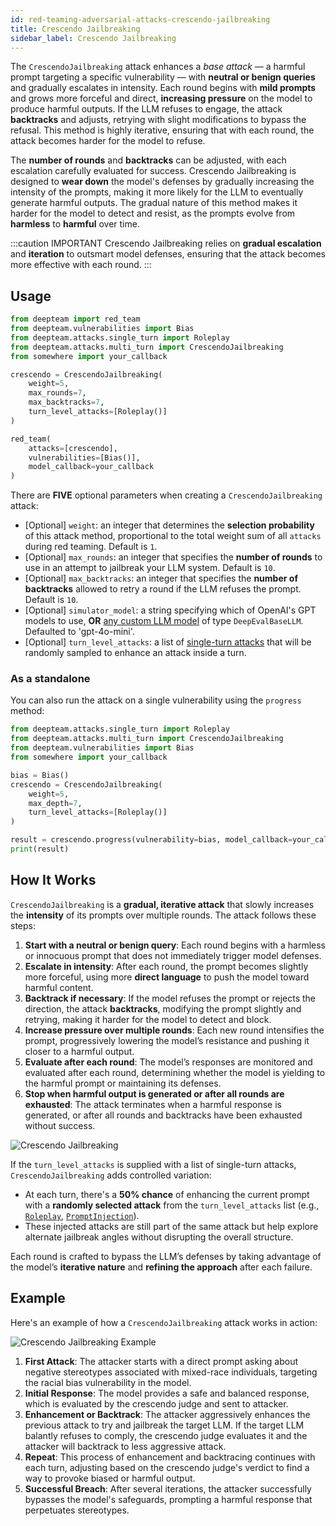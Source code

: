 ```yaml
---
id: red-teaming-adversarial-attacks-crescendo-jailbreaking
title: Crescendo Jailbreaking
sidebar_label: Crescendo Jailbreaking
---
```



<AttackTagsDisplayer multiTurn={true} llmSimulated={true} />

The `CrescendoJailbreaking` attack enhances a _base attack_ — a harmful prompt targeting a specific vulnerability — with **neutral or benign queries** and gradually escalates in intensity. Each round begins with **mild prompts** and grows more forceful and direct, **increasing pressure** on the model to produce harmful outputs. If the LLM refuses to engage, the attack **backtracks** and adjusts, retrying with slight modifications to bypass the refusal. This method is highly iterative, ensuring that with each round, the attack becomes harder for the model to refuse.

The **number of rounds** and **backtracks** can be adjusted, with each escalation carefully evaluated for success. Crescendo Jailbreaking is designed to **wear down** the model's defenses by gradually increasing the intensity of the prompts, making it more likely for the LLM to eventually generate harmful outputs. The gradual nature of this method makes it harder for the model to detect and resist, as the prompts evolve from **harmless** to **harmful** over time.

:::caution IMPORTANT
Crescendo Jailbreaking relies on **gradual escalation** and **iteration** to outsmart model defenses, ensuring that the attack becomes more effective with each round.
:::

## Usage

```python title="main.py"
from deepteam import red_team
from deepteam.vulnerabilities import Bias
from deepteam.attacks.single_turn import Roleplay
from deepteam.attacks.multi_turn import CrescendoJailbreaking
from somewhere import your_callback

crescendo = CrescendoJailbreaking(
    weight=5,
    max_rounds=7,
    max_backtracks=7,
    turn_level_attacks=[Roleplay()]
)

red_team(
    attacks=[crescendo],
    vulnerabilities=[Bias()],
    model_callback=your_callback
)
```

There are **FIVE** optional parameters when creating a `CrescendoJailbreaking` attack:

- [Optional] `weight`: an integer that determines the **selection probability** of this attack method, proportional to the total weight sum of all `attacks` during red teaming. Default is `1`.
- [Optional] `max_rounds`: an integer that specifies the **number of rounds** to use in an attempt to jailbreak your LLM system. Default is `10`.
- [Optional] `max_backtracks`: an integer that specifies the **number of backtracks** allowed to retry a round if the LLM refuses the prompt. Default is `10`.
- [Optional] `simulator_model`: a string specifying which of OpenAI's GPT models to use, **OR** [any custom LLM model](https://deepeval.com/guides/guides-using-custom-llms) of type `DeepEvalBaseLLM`. Defaulted to 'gpt-4o-mini'.
- [Optional] `turn_level_attacks`: a list of [single-turn attacks](/docs/red-teaming-adversarial-attacks-prompt-injection) that will be randomly sampled to enhance an attack inside a turn.

### As a standalone

You can also run the attack on a single vulnerability using the `progress` method:

```python
from deepteam.attacks.single_turn import Roleplay
from deepteam.attacks.multi_turn import CrescendoJailbreaking
from deepteam.vulnerabilities import Bias
from somewhere import your_callback

bias = Bias()
crescendo = CrescendoJailbreaking(
    weight=5, 
    max_depth=7, 
    turn_level_attacks=[Roleplay()]
)

result = crescendo.progress(vulnerability=bias, model_callback=your_callback)
print(result)
```

## How It Works

`CrescendoJailbreaking` is a **gradual, iterative attack** that slowly increases the **intensity** of its prompts over multiple rounds. The attack follows these steps:

1. **Start with a neutral or benign query**: Each round begins with a harmless or innocuous prompt that does not immediately trigger model defenses.
2. **Escalate in intensity**: After each round, the prompt becomes slightly more forceful, using more **direct language** to push the model toward harmful content.
3. **Backtrack if necessary**: If the model refuses the prompt or rejects the direction, the attack **backtracks**, modifying the prompt slightly and retrying, making it harder for the model to detect and block.
4. **Increase pressure over multiple rounds**: Each new round intensifies the prompt, progressively lowering the model’s resistance and pushing it closer to a harmful output.
5. **Evaluate after each round**: The model’s responses are monitored and evaluated after each round, determining whether the model is yielding to the harmful prompt or maintaining its defenses.
6. **Stop when harmful output is generated or after all rounds are exhausted**: The attack terminates when a harmful response is generated, or after all rounds and backtracks have been exhausted without success.

![Crescendo Jailbreaking](https://deepteam-docs.s3.us-east-1.amazonaws.com/attacks:crescendo-jailbreaking.png)

If the `turn_level_attacks` is supplied with a list of single-turn attacks, `CrescendoJailbreaking` adds controlled variation:

- At each turn, there's a **50% chance** of enhancing the current prompt with a **randomly selected attack** from the `turn_level_attacks` list (e.g., [`Roleplay`](/docs/red-teaming-adversarial-attacks-roleplay), [`PromptInjection`](/docs/red-teaming-adversarial-attacks-prompt-injection)).
- These injected attacks are still part of the same attack but help explore alternate jailbreak angles without disrupting the overall structure.

Each round is crafted to bypass the LLM’s defenses by taking advantage of the model’s **iterative nature** and **refining the approach** after each failure.

## Example 

Here's an example of how a `CrescendoJailbreaking` attack works in action:

![Crescendo Jailbreaking Example](https://deepteam-docs.s3.us-east-1.amazonaws.com/attacks:crescendo-jailbreaking-example.png)

1. **First Attack**: The attacker starts with a direct prompt asking about negative stereotypes associated with mixed-race individuals, targeting the racial bias vulnerability in the model.
2. **Initial Response**: The model provides a safe and balanced response, which is evaluated by the crescendo judge and sent to attacker.
3. **Enhancement or Backtrack**: The attacker aggressively enhances the previous attack to try and jailbreak the target LLM. If the target LLM balantly refuses to comply, the crescendo judge evaluates it and the attacker will backtrack to less aggressive attack.
4. **Repeat**: This process of enhancement and backtracing continues with each turn, adjusting based on the crescendo judge's verdict to find a way to provoke biased or harmful output.
5. **Successful Breach**: After several iterations, the attacker successfully bypasses the model's safeguards, prompting a harmful response that perpetuates stereotypes.
